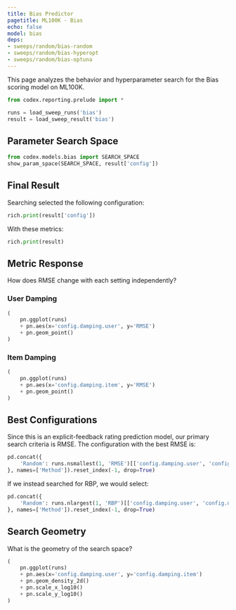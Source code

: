 ```yaml
---
title: Bias Predictor
pagetitle: ML100K - Bias
echo: false
model: bias
deps:
- sweeps/random/bias-random
- sweeps/random/bias-hyperopt
- sweeps/random/bias-optuna
---
```


This page analyzes the behavior and hyperparameter search for the Bias scoring
model on ML100K.




```python
from codex.reporting.prelude import *
```

```python
runs = load_sweep_runs('bias')
result = load_sweep_result('bias')
```

## Parameter Search Space

```python
from codex.models.bias import SEARCH_SPACE
show_param_space(SEARCH_SPACE, result['config'])
```

## Final Result

Searching selected the following configuration:

```python
rich.print(result['config'])
```

With these metrics:

```python
rich.print(result)
```

## Metric Response

How does RMSE change with each setting independently?

::: {.panel-tabset}

### User Damping

```python
(
    pn.ggplot(runs)
    + pn.aes(x='config.damping.user', y='RMSE')
    + pn.geom_point()
)
```

### Item Damping

```python
(
    pn.ggplot(runs)
    + pn.aes(x='config.damping.item', y='RMSE')
    + pn.geom_point()
)
```

:::

## Best Configurations

Since this is an explicit-feedback rating prediction model, our primary search
criteria is RMSE. The configuration with the best RMSE is:

```python
pd.concat({
    'Random': runs.nsmallest(1, 'RMSE')[['config.damping.user', 'config.damping.item', 'RBP', 'RMSE']],
}, names=['Method']).reset_index(-1, drop=True)
```

If we instead searched for RBP, we would select:

```python
pd.concat({
    'Random': runs.nlargest(1, 'RBP')[['config.damping.user', 'config.damping.item', 'RBP', 'RMSE']],
}, names=['Method']).reset_index(-1, drop=True)
```

## Search Geometry

What is the geometry of the search space?

```python
(
    pn.ggplot(runs)
    + pn.aes(x='config.damping.user', y='config.damping.item')
    + pn.geom_density_2d()
    + pn.scale_x_log10()
    + pn.scale_y_log10()
)
```
